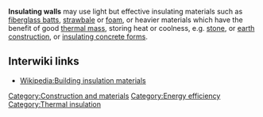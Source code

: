 '''Insulating walls''' may use light but effective insulating materials such as [[fiberglass batts]], [[Straw bale construction|strawbale]]  or [[isulating foam|foam]], or heavier materials which have the benefit of good [[thermal mass]], storing heat or coolness, e.g. [[stone construction|stone]], or [[earth construction]], or [[insulating concrete forms]].

== Interwiki links ==

* [[Wikipedia:Building insulation materials]]

{{stub}}

[[Category:Construction and materials]]
[[Category:Energy efficiency]]
[[Category:Thermal insulation]]